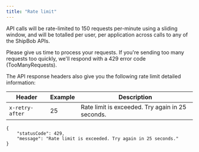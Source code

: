 ```yaml
---
title: "Rate limit"
---
```


API calls will be rate-limited to 150 requests per-minute using a sliding window, and will be totalled per user, per application across calls to any of the ShipBob APIs.

Please give us time to process your requests. If you're sending too many requests too quickly, we'll respond with a 429 error code (TooManyRequests).

The API response headers also give you the following rate limit detailed information:

| Header          | Example | Description                                      |
| --------------- | ------- | ------------------------------------------------ |
| `x-retry-after` | 25      | Rate limit is exceeded. Try again in 25 seconds. |

```
{
    "statusCode": 429,
    "message": "Rate limit is exceeded. Try again in 25 seconds."
}
```